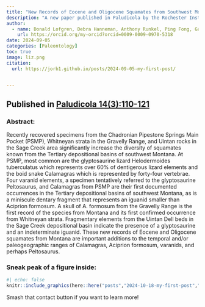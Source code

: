 ```yaml
---
title: "New Records of Eocene and Oligocene Squamates from Southwest Montana"
description: "A new paper published in Paludicola by the Rochester Institute of Vertebrate Paleontology"
author: 
  - name: Donald Lofgren, Debra Hanneman, Anthony Runkel, Ping Fong, Gabriel Hong, Josephine Burdekin, Michael Chai, Yvonne Kan, and Bailey Jørgensen
    url: https://orcid.org/my-orcid?orcid=0009-0009-0970-5318
date: 2024-09-05
categories: [Paleontology]
toc: true
image: liz.png
citation:
  url: https://jorb1.github.io/posts/2024-09-05-my-first-post/


---
```

## Published in [Paludicola 14(3):110-121](https://rivp-paludicola.org/home-page/)
### Abstract:

Recently recovered specimens from the Chadronian Pipestone Springs Main Pocket (PSMP), Whitneyan strata in the Gravelly Range, and Uintan rocks in the Sage Creek area significantly increase the diversity of squamates known from the Tertiary depositional basins of southwest Montana. At PSMP, most common are the glyptosaurine lizard Helodermoides tuberculatus which represents over 60% of dentigerous lizard elements and the boid snake Calamagras which is represented by forty-four vertebrae. Four varanid elements, a specimen tentatively referred to the glyptosaurine Peltosaurus, and Calamagras from PSMP are their first documented occurrences in the Tertiary depositional basins of southwest Montana, as is a miniscule dentary fragment that represents an iguanid smaller than Aciprion formosum. A skull of A. formosum from the Gravelly Range is the first record of the species from Montana and its first confirmed occurrence from Whitneyan strata. Fragmentary elements from the Uintan Dell beds in the Sage Creek depositional basin indicate the presence of a glyptosaurine and an indeterminate iguanid. These new records of Eocene and Oligocene squamates from Montana are important additions to the temporal and/or paleogeographic ranges of Calamagras, Aciprion formosum, varanids, and perhaps Peltosaurus.

### Sneak peak of a figure inside:

```r
#| echo: false
knitr::include_graphics(here::here("posts","2024-10-18-my-first-post","liz.png"))
```

Smash that contact button if you want to learn more!


